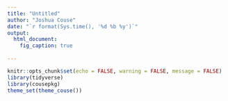 ```yaml
---
title: "Untitled"
author: "Joshua Couse"
date: "`r format(Sys.time(), '%d %b %y')`"
output: 
  html_document:
    fig_caption: true
    
---
```


```r

knitr::opts_chunk$set(echo = FALSE, warning = FALSE, message = FALSE)
library(tidyverse)
library(cousepkg)
theme_set(theme_couse())

```
